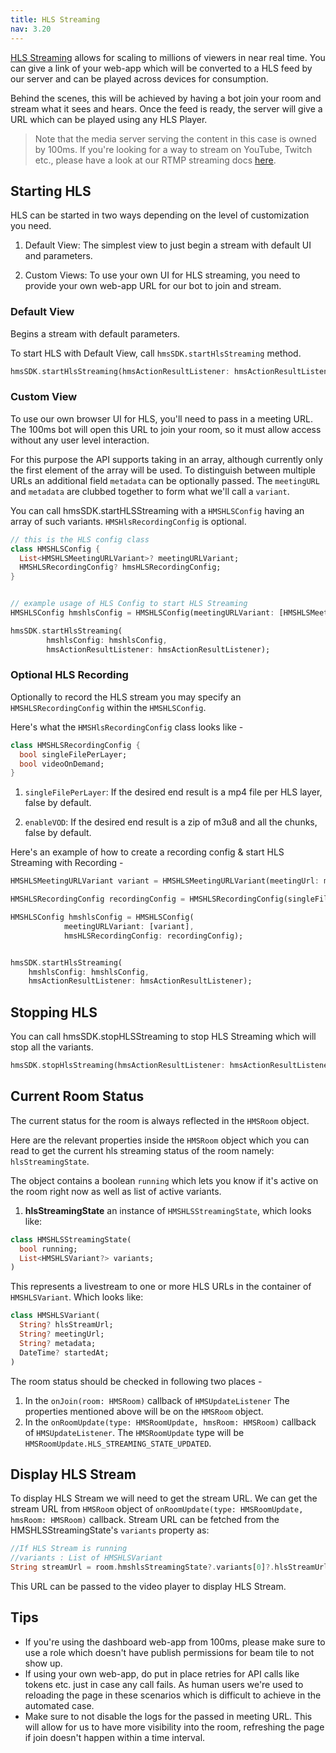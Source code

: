 ```yaml
---
title: HLS Streaming
nav: 3.20
---
```


[HLS Streaming](./../foundation/live-streaming) allows for scaling to millions of viewers in near real time. You can give a link of your
web-app which will be converted to a HLS feed by our server and can be played across devices for consumption.

Behind the scenes, this will be achieved by having a bot join your room and stream what it sees and hears. Once the feed is ready, the server will give a URL which can be played using any HLS Player.

> Note that the media server serving the content in this case is owned by 100ms. If you're looking for a way to stream
> on YouTube, Twitch etc., please have a look at our RTMP streaming docs [here](./recording).

## Starting HLS

HLS can be started in two ways depending on the level of customization you need.

1. Default View: The simplest view to just begin a stream with default UI and parameters.

2. Custom Views: To use your own UI for HLS streaming, you need to provide your own web-app URL for our bot to join and stream.

### Default View

Begins a stream with default parameters.

To start HLS with Default View, call `hmsSDK.startHlsStreaming` method.

```dart
hmsSDK.startHlsStreaming(hmsActionResultListener: hmsActionResultListener);
```

### Custom View

To use our own browser UI for HLS, you'll need to pass in a meeting URL. The 100ms bot will open this URL to join your room, so it must allow access without any user level interaction.

For this purpose the API supports taking in an array, although currently only the first element of the array will be used. To distinguish between multiple URLs an additional field `metadata` can be optionally passed. The `meetingURL` and `metadata` are clubbed together to form what we'll call a `variant`.

You can call hmsSDK.startHLSStreaming with a `HMSHLSConfig` having an array of such variants. `HMSHlsRecordingConfig` is optional.

```dart
// this is the HLS config class
class HMSHLSConfig {
  List<HMSHLSMeetingURLVariant>? meetingURLVariant;
  HMSHLSRecordingConfig? hmsHLSRecordingConfig;
}


// example usage of HLS Config to start HLS Streaming
HMSHLSConfig hmshlsConfig = HMSHLSConfig(meetingURLVariant: [HMSHLSMeetingURLVariant(meetingUrl: meetingUrl, metadata: "tag for reference")]);

hmsSDK.startHlsStreaming(
        hmshlsConfig: hmshlsConfig,
        hmsActionResultListener: hmsActionResultListener);
```

### Optional HLS Recording

Optionally to record the HLS stream you may specify an `HMSHLSRecordingConfig` within the `HMSHLSConfig`.

Here's what the `HMSHlsRecordingConfig` class looks like -

```dart
class HMSHLSRecordingConfig {
  bool singleFilePerLayer;
  bool videoOnDemand;
}
```

1. `singleFilePerLayer`: If the desired end result is a mp4 file per HLS layer, false by default.

2. `enableVOD`: If the desired end result is a zip of m3u8 and all the chunks, false by default.

Here's an example of how to create a recording config & start HLS Streaming with Recording -

```dart
HMSHLSMeetingURLVariant variant = HMSHLSMeetingURLVariant(meetingUrl: meetingUrl, metadata: "tag for reference");

HMSHLSRecordingConfig recordingConfig = HMSHLSRecordingConfig(singleFilePerLayer: false, videoOnDemand: true);

HMSHLSConfig hmshlsConfig = HMSHLSConfig(
            meetingURLVariant: [variant],
            hmsHLSRecordingConfig: recordingConfig);


hmsSDK.startHlsStreaming(
    hmshlsConfig: hmshlsConfig,
    hmsActionResultListener: hmsActionResultListener);
```

## Stopping HLS

You can call hmsSDK.stopHLSStreaming to stop HLS Streaming which will stop all the variants.

```dart
hmsSDK.stopHlsStreaming(hmsActionResultListener: hmsActionResultListener);
```

## Current Room Status

The current status for the room is always reflected in the `HMSRoom` object.

Here are the relevant properties inside the `HMSRoom` object which you can read to get the current hls streaming status of the room namely: `hlsStreamingState`.

The object contains a boolean `running` which lets you know if it's active on the room right now as well as list of active variants.

1. **hlsStreamingState** an instance of `HMSHLSStreamingState`, which looks like:

```dart
class HMSHLSStreamingState(
  bool running;
  List<HMSHLSVariant?> variants;
)
```

This represents a livestream to one or more HLS URLs in the container of `HMSHLSVariant`. Which looks like:

```dart
class HMSHLSVariant(
  String? hlsStreamUrl;
  String? meetingUrl;
  String? metadata;
  DateTime? startedAt;
)
```

The room status should be checked in following two places -

1. In the `onJoin(room: HMSRoom)` callback of `HMSUpdateListener`
   The properties mentioned above will be on the `HMSRoom` object.
2. In the `onRoomUpdate(type: HMSRoomUpdate, hmsRoom: HMSRoom)` callback of `HMSUpdateListener`.
   The `HMSRoomUpdate` type will be `HMSRoomUpdate.HLS_STREAMING_STATE_UPDATED`.

## Display HLS Stream

To display HLS Stream we will need to get the stream URL. We can get the stream URL from `HMSRoom` object of `onRoomUpdate(type: HMSRoomUpdate, hmsRoom: HMSRoom)` callback.
Stream URL can be fetched from the HMSHLSStreamingState's `variants` property as:

```dart
//If HLS Stream is running
//variants : List of HMSHLSVariant
String streamUrl = room.hmshlsStreamingState?.variants[0]?.hlsStreamUrl
```

This URL can be passed to the video player to display HLS Stream.

## Tips

-   If you're using the dashboard web-app from 100ms, please make sure to use a role which doesn't have publish permissions for beam tile to not show up.
-   If using your own web-app, do put in place retries for API calls like tokens etc. just in case any call fails. As human users we're used to reloading the page in these scenarios which is difficult to achieve in the automated case.
-   Make sure to not disable the logs for the passed in meeting URL. This will allow for us to have more visibility into the room, refreshing the page if join doesn't happen within a time interval.
